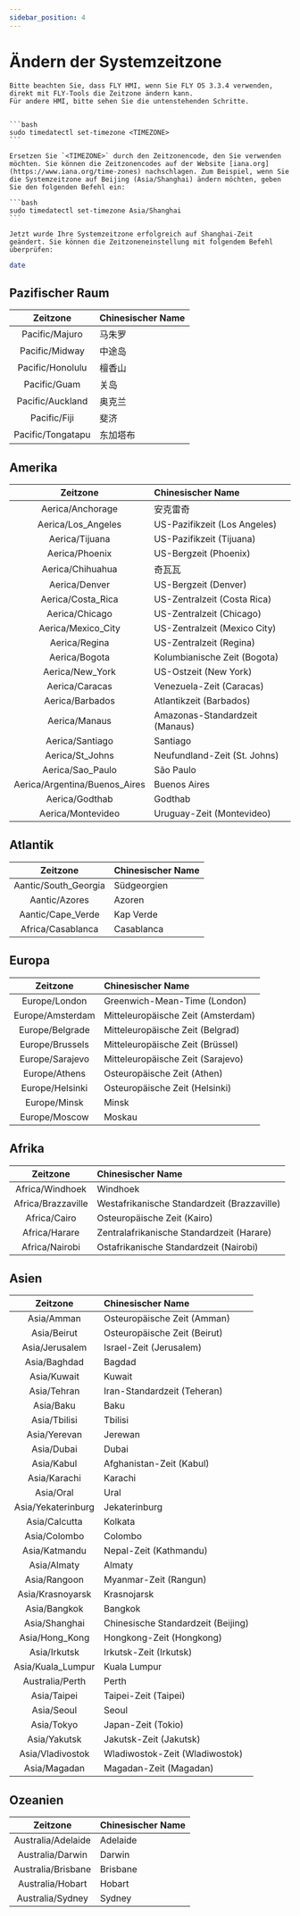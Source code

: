```yaml
---
sidebar_position: 4
---
```



# Ändern der Systemzeitzone

    Bitte beachten Sie, dass FLY HMI, wenn Sie FLY OS 3.3.4 verwenden, direkt mit FLY-Tools die Zeitzone ändern kann.
    Für andere HMI, bitte sehen Sie die untenstehenden Schritte.


    ```bash
    sudo timedatectl set-timezone <TIMEZONE>
    ```

    Ersetzen Sie `<TIMEZONE>` durch den Zeitzonencode, den Sie verwenden möchten. Sie können die Zeitzonencodes auf der Website [iana.org](https://www.iana.org/time-zones) nachschlagen. Zum Beispiel, wenn Sie die Systemzeitzone auf Beijing (Asia/Shanghai) ändern möchten, geben Sie den folgenden Befehl ein:

    ```bash
    sudo timedatectl set-timezone Asia/Shanghai
    ```

    Jetzt wurde Ihre Systemzeitzone erfolgreich auf Shanghai-Zeit geändert. Sie können die Zeitzoneneinstellung mit folgendem Befehl überprüfen:

```bash
date
```


## Pazifischer Raum
|       Zeitzone        | Chinesischer Name   |
| :------------: | :----------- |
|  Pacific/Majuro   | 马朱罗   |
|  Pacific/Midway   | 中途岛   |
| Pacific/Honolulu  | 檀香山   |
|   Pacific/Guam    | 关岛     |
| Pacific/Auckland  | 奥克兰   |
|   Pacific/Fiji    | 斐济     |
| Pacific/Tongatapu | 东加塔布 |

## Amerika
|      Zeitzone      | Chinesischer Name       |
| :------------: | :----------- |
| Aerica/Anchorage | 安克雷奇|
| Aerica/Los_Angeles | US-Pazifikzeit (Los Angeles) |
| Aerica/Tijuana | US-Pazifikzeit (Tijuana) |
| Aerica/Phoenix | US-Bergzeit (Phoenix) |
| Aerica/Chihuahua | 奇瓦瓦|
| Aerica/Denver | US-Bergzeit (Denver) |
| Aerica/Costa_Rica | US-Zentralzeit (Costa Rica) |
| Aerica/Chicago | US-Zentralzeit (Chicago) |
| Aerica/Mexico_City | US-Zentralzeit (Mexico City) |
| Aerica/Regina | US-Zentralzeit (Regina) |
| Aerica/Bogota | Kolumbianische Zeit (Bogota) |
| Aerica/New_York | US-Ostzeit (New York) |
| Aerica/Caracas | Venezuela-Zeit (Caracas) |
| Aerica/Barbados | Atlantikzeit (Barbados) |
| Aerica/Manaus | Amazonas-Standardzeit (Manaus) |
| Aerica/Santiago | Santiago|
| Aerica/St_Johns | Neufundland-Zeit (St. Johns) |
| Aerica/Sao_Paulo | São Paulo|
| Aerica/Argentina/Buenos_Aires | Buenos Aires
| Aerica/Godthab | Godthab|
| Aerica/Montevideo | Uruguay-Zeit (Montevideo) |

## Atlantik
|      Zeitzone      | Chinesischer Name       |
| :------------: | :----------- |
| Aantic/South_Georgia | Südgeorgien|
| Aantic/Azores | Azoren|
| Aantic/Cape_Verde | Kap Verde|
| Africa/Casablanca | Casablanca|

## Europa
|      Zeitzone      | Chinesischer Name       |
| :------------: | :----------- |
Europe/London | Greenwich-Mean-Time (London)
Europe/Amsterdam | Mitteleuropäische Zeit (Amsterdam)
Europe/Belgrade | Mitteleuropäische Zeit (Belgrad)
Europe/Brussels | Mitteleuropäische Zeit (Brüssel)
Europe/Sarajevo | Mitteleuropäische Zeit (Sarajevo)
Europe/Athens | Osteuropäische Zeit (Athen)
Europe/Helsinki | Osteuropäische Zeit (Helsinki)
Europe/Minsk | Minsk
Europe/Moscow | Moskau

## Afrika
|      Zeitzone      | Chinesischer Name       |
| :------------: | :----------- |
Africa/Windhoek | Windhoek
Africa/Brazzaville | Westafrikanische Standardzeit (Brazzaville)
Africa/Cairo | Osteuropäische Zeit (Kairo)
Africa/Harare | Zentralafrikanische Standardzeit (Harare)
Africa/Nairobi | Ostafrikanische Standardzeit (Nairobi)

## Asien
|      Zeitzone      | Chinesischer Name       |
| :------------: | :----------- |
Asia/Amman | Osteuropäische Zeit (Amman)
Asia/Beirut | Osteuropäische Zeit (Beirut)
Asia/Jerusalem | Israel-Zeit (Jerusalem)
Asia/Baghdad | Bagdad
Asia/Kuwait | Kuwait
Asia/Tehran | Iran-Standardzeit (Teheran)
Asia/Baku | Baku
Asia/Tbilisi | Tbilisi
Asia/Yerevan | Jerewan
Asia/Dubai | Dubai
Asia/Kabul | Afghanistan-Zeit (Kabul)
Asia/Karachi | Karachi
Asia/Oral | Ural
Asia/Yekaterinburg | Jekaterinburg
Asia/Calcutta | Kolkata
Asia/Colombo | Colombo
Asia/Katmandu | Nepal-Zeit (Kathmandu)
Asia/Almaty | Almaty
Asia/Rangoon | Myanmar-Zeit (Rangun)
Asia/Krasnoyarsk | Krasnojarsk
Asia/Bangkok | Bangkok
Asia/Shanghai | Chinesische Standardzeit (Beijing)
Asia/Hong_Kong | Hongkong-Zeit (Hongkong)
Asia/Irkutsk | Irkutsk-Zeit (Irkutsk)
Asia/Kuala_Lumpur | Kuala Lumpur
Australia/Perth | Perth
Asia/Taipei | Taipei-Zeit (Taipei)
Asia/Seoul | Seoul
Asia/Tokyo | Japan-Zeit (Tokio)
Asia/Yakutsk | Jakutsk-Zeit (Jakutsk)
Asia/Vladivostok | Wladiwostok-Zeit (Wladiwostok)
Asia/Magadan | Magadan-Zeit (Magadan)

## Ozeanien
|      Zeitzone      | Chinesischer Name       |
| :------------: | :----------- |
Australia/Adelaide | Adelaide
Australia/Darwin | Darwin
Australia/Brisbane | Brisbane
Australia/Hobart | Hobart
Australia/Sydney | Sydney